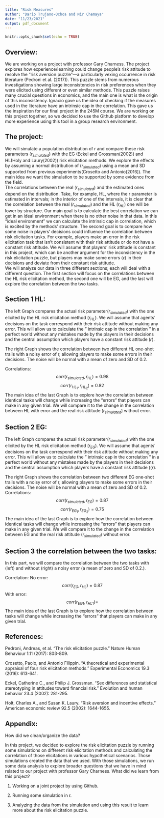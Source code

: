 ```yaml
---
title: "Risk Measures"
author: "Dario Trujano-Ochoa and Nir Chemaya"
date: "11/23/2021"
output: pdf_document
---
```


```r
knitr::opts_chunk$set(echo = TRUE)
```
## Overview:
We are working on a project with professor Gary Charness. The project explores how experience/learning could change people's risk attitude to resolve the "risk aversion puzzle"—a particularly vexing occurrence in risk literature (Pedroni et al. (2017)). This puzzle stems from numerous investigations showing large inconsistencies in risk preferences when they were elicited using different or even similar methods. This puzzle raises many crucial questions in economics, and the main one is what is the origin of this inconsistency.  Ignacio gave us the idea of checking if the measures used in the literature have an intrinsic cap in the correlation. This gave us the inspiration for our final project in the 245M course. We are working on this project together, so we decided to use the Github platform to develop more experience using this tool in a group research environment.

## The project:
 We will simulate a population distribution of r and compare these risk parameters $(r_{simulated})$ with the EG (Eckel and Grossman(2002)) and HL(Holy and Laury(2002)) risk elicitation methods. We explore the effects by assuming a normal distribution of $(r_{simulated})$ using a mean and SD supported from previous experiments(Crosetto and Antonio(2016)). The main idea we want the simulation to be supported by some evidence from the field.  
The correlations between the real $(r_{simulated})$ and the estimated ones depend on the distribution. Take, for example, HL, where the r parameter is estimated in intervals; in the interior of one of the intervals, it is clear that the correlation between the real $(r_{simulated})$ and the HL $(r_{HL})$ one will be lower by structure. Our main goal is to calculate the best correlation we can get in an ideal environment when there is no other noise in that data. In this "ideal environment" we can calculate the intrinsic cap in correlation, which is excited by the methods' structure. The second goal is to compare how some noise in players' decisions could influence the correlation between risk elicitation tasks. For example, players make an error in the risk elicitation task that isn't consistent with their risk attitude or do not have a constant risk attitude. We will assume that players' risk attitude is constant in this project, which can be another argument for the inconsistency in the risk elicitation puzzle, but players may make some errors $(\epsilon)$ in their decisions and deviate from their constant risk attitude.  
We will analyze our data in three different sections; each will deal with a different question. The first section will focus on the correlations between the HL risk elicitation method, the second one will be EG, and the last will explore the correlation between the two tasks.
\newpage


##  Section 1 HL:
The left Graph compares the actual risk parameter$(r_{simulated})$ with the one elicited by the HL risk elicitation method $(r_{HL})$. We will assume that agents' decisions on the task correspond with their risk attitude without making any error. This will allow us to calculate the " intrinsic cap in the correlation " in a perfect world without any mistakes made by the players in their decisions and the central assumption which players have a constant risk attitude $(r)$. 

The right Graph shows the correlation between two different HL one-shot trails with a noisy error of r, allowing players to make some errors in their decisions. The noise will be normal with a mean of zero and SD of 0.2.
\begin{center} 
\includegraphics[width=6in]{../results/corr_HL.pdf} 
\end{center}
Correlations:
$$corr(r_{simulated},r_{HL})=0.98$$
$$corr(r_{HL_1},r_{HL_2})=0.82$$
The main idea of the last Graph is to explore how the correlation between identical tasks will change while increasing the "errors" that players can make in any given trial. We will compare it to the change in the correlation between HL with error and the real risk attitude  $(r_{simulated})$  without error.

\begin{center} 
\includegraphics[width=4in]{../results/corr_sd_epsilon_HL.pdf} 
\end{center}
\newpage
## Section 2 EG:
The left Graph compares the actual risk parameter$(r_{simulated})$ with the one elicited by the HL risk elicitation method $(r_{EG})$. We will assume that agents' decisions on the task correspond with their risk attitude without making any error. This will allow us to calculate the " intrinsic cap in the correlation " in a perfect world without any mistakes made by the players in their decisions and the central assumption which players have a constant risk attitude ($(r)$. 

The right Graph shows the correlation between two different EG one-shot trails with a noisy error of r, allowing players to make some errors in their decisions. The noise will be normal with a mean of zero and SD of 0.2.
\begin{center} 
\includegraphics[width=6in]{../results/corr_EG.pdf} 
\end{center}
Correlations:
$$corr(r_{simulated},r_{EG})=0.87$$
$$corr(r_{EG_1},r_{EG_2})=0.75$$
The main idea of the last Graph is to explore how the correlation between identical tasks will change while increasing the "errors" that players can make in any given trial. We will compare it to the change in the correlation between EG and the real risk attitude  $(r_{simulated})$  without error.
\begin{center} 
\includegraphics[width=4in]{../results/corr_sd_epsilon_EG.pdf} 
\end{center}
\newpage
## Section 3 the correlation between the two tasks:
In this part, we will compare the correlation between the two tasks with (left) and without (right)  a noisy error (a mean of zero and SD of 0.2.).

\begin{center} 
\includegraphics[width=6in]{../results/corr_EG_HL.pdf} 
\end{center}

Correlation:
No error:
$$corr(r_{EG},r_{HL})=0.87$$
With error:
$$corr(r_{EG1},r_{HL1})=$$
The main idea of the last Graph is to explore how the correlation between tasks will change while increasing the "errors" that players can make in any given trial.


## References:
Pedroni, Andreas, et al. "The risk elicitation puzzle." Nature Human Behaviour 1.11 (2017): 803-809.

Crosetto, Paolo, and Antonio Filippin. "A theoretical and experimental appraisal of four risk elicitation methods." Experimental Economics 19.3 (2016): 613-641.

Eckel, Catherine C., and Philip J. Grossman. "Sex differences and statistical stereotyping in attitudes toward financial risk." Evolution and human behavior 23.4 (2002): 281-295.

Holt, Charles A., and Susan K. Laury. "Risk aversion and incentive effects." American economic review 92.5 (2002): 1644-1655.

## Appendix:
How did we clean/organize the data?

In this project, we decided to explore the risk elicitation puzzle by running some simulations on different risk elicitation methods and calculating the correlation of those elicitations in various hypothetical scenarios. Those simulations created the data that we used. With those simulations, we run some data analysis to explore broader questions that we have in mind related to our project with professor Gary Charness. 
What did we learn from this project?

1.	Working on a joint project by using Github.

2.	 Running some simulation in r.

3.	Analyzing the data from the simulation and using this result to learn more about the risk elicitation puzzle.

```r

```





